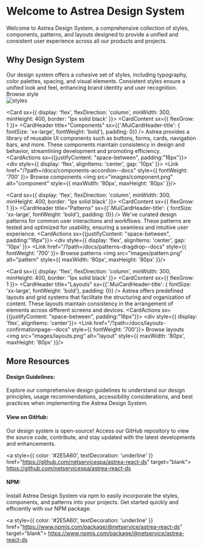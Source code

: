 
<Meta title="Welcome" />

<h1>Welcome to Astrea Design System</h1>

Welcome to Astrea Design System, a comprehensive collection of styles,
components, patterns, and layouts designed to provide a unified and consistent
user experience across all our products and projects.

<h2>Why Design System</h2>

<NsGridLayout rowSize={3}>
  <Card sx={{ display: 'flex', flexDirection: 'column', minWidth: 300, minHeight: 400, border: '1px solid black' }}>
    <CardContent sx={{ flexGrow: 1 }}>
      <CardHeader title="Styles" sx={{'.MuiCardHeader-title': { fontSize: 'xx-large', fontWeight: 'bold'}, padding: 0}} />
       Our design system offers a cohesive set of styles, including typography, color palettes, spacing, and visual elements. 
       Consistent styles ensure a unified look and feel, enhancing brand identity and user recognition.
    </CardContent>
    <CardActions sx={{justifyContent: "space-between", padding:"16px"}}>
    <div style={{ display: 'flex', alignItems: 'center', gap: '10px' }}>
      <Link href="/?path=/docs/styles-colour--docs" style={{ fontWeight: '700' }}>
        Browse style 
      </Link>
        <ArrowForwardIcon/>
    </div>
      <img src="images/styles.png" alt="styles" style={{ maxWidth: '80px', maxHeight: '80px' }}/>
    </CardActions>
  </Card>

  <Card sx={{ display: 'flex', flexDirection: 'column', minWidth: 300, minHeight: 400, border: '1px solid black' }}>
    <CardContent sx={{ flexGrow: 1 }}>
      <CardHeader title="Components" sx={{'.MuiCardHeader-title': { fontSize: 'xx-large', fontWeight: 'bold'}, padding: 0}} />
        Astrea provides a library of reusable UI components such as buttons, forms, cards, navigation bars, and more. 
        These components maintain consistency in design and behavior, streamlining development and promoting efficiency.      
    </CardContent>
    <CardActions sx={{justifyContent: "space-between", padding:"16px"}}>
    <div style={{ display: 'flex', alignItems: 'center', gap: '10px' }}>
      <Link href="/?path=/docs/components-accordion--docs" style={{ fontWeight: '700' }}>
        Browse components 
      </Link>
        <ArrowForwardIcon/>
    </div>
      <img src="images/component.png" alt="component" style={{ maxWidth: '80px', maxHeight: '80px' }}/>
    </CardActions>
  </Card>

  <Card sx={{ display: 'flex', flexDirection: 'column', minWidth: 300, minHeight: 400, border: '1px solid black' }}>
    <CardContent sx={{ flexGrow: 1 }}>
      <CardHeader title="Patterns" sx={{'.MuiCardHeader-title': { fontSize: 'xx-large', fontWeight: 'bold'}, padding: 0}} />
        We've curated design patterns for common user interactions and workflows. 
        These patterns are tested and optimized for usability, ensuring a seamless and intuitive user experience.
    </CardContent>
    <CardActions sx={{justifyContent: "space-between", padding:"16px"}}>
    <div style={{ display: 'flex', alignItems: 'center', gap: '10px' }}>
      <Link href="/?path=/docs/patterns-dragdrop--docs" style={{ fontWeight: '700' }}>
        Browse patterns 
      </Link>
        <ArrowForwardIcon/>
    </div>
      <img src="images/pattern.png" alt="pattern" style={{ maxWidth: '80px', maxHeight: '80px' }}/>
    </CardActions>
  </Card>

  <Card sx={{ display: 'flex', flexDirection: 'column', minWidth: 300, minHeight: 400, border: '1px solid black' }}>
    <CardContent sx={{ flexGrow: 1 }}>
      <CardHeader title="Layouts" sx={{'.MuiCardHeader-title': { fontSize: 'xx-large', fontWeight: 'bold'}, padding: 0}} />
        Astrea offers predefined layouts and grid systems that facilitate the structuring and organization of content. 
        These layouts maintain consistency in the arrangement of elements across different screens and devices. 
    </CardContent>
    <CardActions sx={{justifyContent: "space-between", padding:"16px"}}>
    <div style={{ display: 'flex', alignItems: 'center'}}>
      <Link href="/?path=/docs/layouts-confirmationpage--docs" style={{ fontWeight: '700'}}>
        Browse layouts 
      </Link>
        <ArrowForwardIcon/>
    </div>
      <img src="images/layouts.png" alt="layout" style={{ maxWidth: '80px', maxHeight: '80px' }}/>
    </CardActions>
  </Card>
</NsGridLayout>

<h2>More Resources</h2>

<h4>Design Guidelines:</h4>
Explore our comprehensive design guidelines to understand our design
principles, usage recommendations, accessibility considerations, and best
practices when implementing the Astrea Design System.

<h4>View on GitHub:</h4>
Our design system is open-source! Access our GitHub repository to view the
  source code, contribute, and stay updated with the latest developments and
  enhancements.

<a style={{ color: '#2E5A60', textDecoration: 'underline' }}
  href="https://github.com/netservicespa/astrea-react-ds"
  target="blank">
  https://github.com/netservicespa/astrea-react-ds
</a>
<br />

<h4>NPM:</h4>
Install Astrea Design System via npm to easily incorporate the styles,
  components, and patterns into your projects. Get started quickly and
  efficiently with our NPM package.

<a style={{ color: '#2E5A60', textDecoration: 'underline' }}
  href="https://www.npmjs.com/package/@netservice/astrea-react-ds"
  target="blank">
  https://www.npmjs.com/package/@netservice/astrea-react-ds
</a>
<br />
